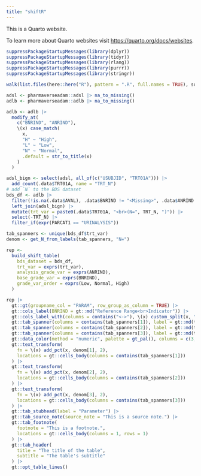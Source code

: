 ```yaml
---
title: "shiftR"
---
```


This is a Quarto website.

To learn more about Quarto websites visit <https://quarto.org/docs/websites>.

```r
suppressPackageStartupMessages(library(dplyr))
suppressPackageStartupMessages(library(tidyr))
suppressPackageStartupMessages(library(rlang))
suppressPackageStartupMessages(library(purrr))
suppressPackageStartupMessages(library(stringr))

walk(list.files(here::here("R"), pattern = ".R", full.names = TRUE), source)

adsl <- pharmaverseadam::adsl |> na_to_missing()
adlb <- pharmaverseadam::adlb |> na_to_missing()

adlb <- adlb |>
  modify_at(
    c("BNRIND", "ANRIND"),
    \(x) case_match(
      x,
      "H" ~ "High",
      "L" ~ "Low",
      "N" ~ "Normal",
      .default = str_to_title(x)
    )
  )

adsl_bign <- select(adsl, all_of(c("USUBJID", "TRT01A"))) |>
  add_count(.data$TRT01A, name = "TRT_N")
# add `N` to the BDS dataset
bds_df <- adlb |>
  filter(!is.na(.data$AVAL), .data$BNRIND != "<Missing>", .data$ANRIND != "<Missing>") |>
  left_join(adsl_bign) |>
  mutate(trt_var = paste0(.data$TRT01A, "<br>(N=", TRT_N, ")")) |>
  select(-TRT_N) |>
  filter_if(expr(PARCAT1 == "URINALYSIS"))

tab_spanners <- unique(bds_df$trt_var)
denom <- get_N_from_labels(tab_spanners, "N=")
```

```r
rep <-
  build_shift_table(
    bds_dataset = bds_df,
    trt_var = exprs(trt_var),
    analysis_grade_var = exprs(ANRIND),
    base_grade_var = exprs(BNRIND),
    grade_var_order = exprs(Low, Normal, High)
  )

rep |>
  gt::gt(groupname_col = "PARAM", row_group_as_column = TRUE) |>
  gt::cols_label(BNRIND = gt::md("Reference Range<br>Indicator")) |>
  gt::cols_label_with(columns = contains("<->"), \(x) custom_split(x, "<->")) |>
  gt::tab_spanner(columns = contains(tab_spanners[1]), label = gt::md(tab_spanners[1])) |>
  gt::tab_spanner(columns = contains(tab_spanners[2]), label = gt::md(tab_spanners[2])) |>
  gt::tab_spanner(columns = contains(tab_spanners[3]), label = gt::md(tab_spanners[3])) |>
  gt::data_color(method = "numeric", palette = gt_pal(), columns = c(3, 5, 7, 9, 11, 13)) |>
  gt::text_transform(
    fn = \(x) add_pct(x, denom[1], 2),
    locations = gt::cells_body(columns = contains(tab_spanners[1]))
  ) |>
  gt::text_transform(
    fn = \(x) add_pct(x, denom[2], 2),
    locations = gt::cells_body(columns = contains(tab_spanners[2]))
  ) |>
  gt::text_transform(
    fn = \(x) add_pct(x, denom[3], 2),
    locations = gt::cells_body(columns = contains(tab_spanners[3]))
  ) |>
  gt::tab_stubhead(label = "Parameter") |>
  gt::tab_source_note(source_note = "This is a source note.") |>
  gt::tab_footnote(
    footnote = "This is a footnote.",
    locations = gt::cells_body(columns = 1, rows = 1)
  ) |>
  gt::tab_header(
    title = "The title of the table",
    subtitle = "The table's subtitle"
  ) |>
  gt::opt_table_lines()
```

